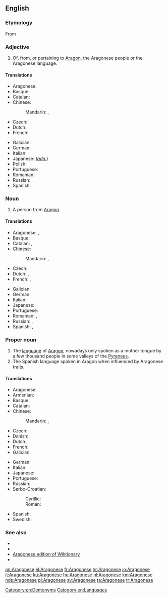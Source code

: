 ==English==
{{wikipedia|Aragonese language}}

===Etymology===
From {{suffix|Aragon|ese|lang=en}}

===Adjective===
{{en-adj|-}}

# Of, from, or pertaining to [[Aragon]], the Aragonese people or the Aragonese language.

====Translations====
{{trans-top|from Aragon}}
* Aragonese: {{t+|an|aragonés}}
* Basque: {{t+|eu|aragoar}}
* Catalan: {{t+|ca|aragonès}}
* Chinese:
*: Mandarin: {{t+|cmn|阿拉貢|alt=阿拉貢的|sc=Hani}}, {{t+|cmn|阿拉贡|tr=Ālāgòng de|alt=阿拉贡的|sc=Hani}}
* Czech: {{t|cs|aragonský}}
* Dutch: {{t+|nl|Aragonees}}
* French: {{t+|fr|aragonais}}
{{trans-mid}}
* Galician: {{t+|gl|aragonés}}
* German: {{t|de|aragonisch}}
* Italian: {{t+|it|aragonese}}
* Japanese: {{t|ja|アラゴン|tr=Aragon no|alt=アラゴンの}} (''[[adnominal|adn.]]'')
* Polish: {{t+|pl|aragoński}}
* Portuguese: {{t+|pt|aragonês}}
* Romanian: {{t|ro|aragonez}}
* Russian: {{t+|ru|араго́нский}}
* Spanish: {{t+|es|aragonés}}
{{trans-bottom}}

===Noun===
{{en-noun|Aragonese}}

# A person from [[Aragon]].

====Translations====
{{trans-top|a person}}
* Aragonese: {{t+|an|aragonés|m}}, {{t|an|aragonesa|f}}
* Basque: {{t+|eu|aragoar}}
* Catalan: {{t+|ca|aragonès|m}}, {{t+|ca|aragonesa|f}}
* Chinese:
*: Mandarin: {{t|cmn|阿拉貢人|sc=Hani}}, {{t|cmn|阿拉贡人|tr=Ālāgòngrén|sc=Hani}}
* Czech: {{t|cs|Aragonec|m}}
* Dutch: {{t+|nl|Aragonees|m}}, {{t+|nl|Aragonese|f}}
* French: {{t+|fr|Aragonais|m}}, {{t+|fr|Aragonaise|f}}
{{trans-mid}}
* Galician: {{t+|gl|aragonés|m}}
* German: {{t|de|Aragonese|m}}
* Italian: {{t+|it|aragonese}}
* Japanese: {{t|ja|アラゴン人|tr=Aragon-jin}}
* Portuguese: {{t+|pt|aragonês|m}}
* Romanian: {{t|ro|aragonez|m}}, {{t+|ro|aragoneză|f}}
* Russian: {{t+|ru|араго́нец|m}}, {{t|ru|араго́нка|f}}
* Spanish: {{t+|es|aragonés|m}}, {{t+|es|aragonesa|f}}
{{trans-bottom}}

===Proper noun===
{{en-proper noun}}

# The [[language]] of [[Aragon]], nowadays only spoken as a mother tongue by a few thousand people in some valleys of the [[Pyrenees]].
# The Spanish language spoken in Aragon when influenced by Aragonese traits.

====Translations====
{{trans-top|the language of Aragon}}
* Aragonese: {{t+|an|aragonés}}
* Armenian: {{t|hy|արագոներեն|sc=Armn}}
* Basque: {{t+|eu|aragoiera}}
* Catalan: {{t+|ca|aragonès}}
* Chinese:
*: Mandarin: {{t+|cmn|阿拉貢語|sc=Hani}}, {{t+|cmn|阿拉贡语|tr=Ālāgòng yǔ|sc=Hani}}
* Czech: {{t|cs|aragonština|f}}
* Danish: {{t+|da|aragonisk}}
* Dutch: {{t+|nl|Aragonees}}
* French: {{t+|fr|aragonais|m}}
* Galician: {{t+|gl|aragonés|m}}
{{trans-mid}}
* German: {{t+|de|Aragonesisch|n}}
* Italian: {{t+|it|aragonese}}
* Japanese: {{t+|ja|アラゴン語|tr=Aragon-go}}
* Portuguese: {{t+|pt|aragonês|m}}
* Russian: {{t+|ru|араго́нский|m}} {{qualifier|язы́к}}
* Serbo-Croatian:
*: Cyrillic: {{t|sh|арагонски|m}} {{qualifier|језик}}
*: Roman: {{t+|sh|aragonski|m}} {{qualifier|jezik}}
* Spanish: {{t+|es|aragonés}}
* Swedish: {{t+|sv|aragonska|c}}
{{trans-bottom}}

===See also===
{{interwiktionary|code=an}}

* {{langcat|an}}
* {{pedialite|Aragonese language}}
* [[:an:|Aragonese edition of Wiktionary]]
* {{ISO 639|link=Ethnologue|1code=an|lang=Aragonese|code=arg}}

[[Category:en:Demonyms]]
[[Category:en:Languages]]

[[an:Aragonese]]
[[el:Aragonese]]
[[fr:Aragonese]]
[[hr:Aragonese]]
[[io:Aragonese]]
[[it:Aragonese]]
[[ku:Aragonese]]
[[hu:Aragonese]]
[[nl:Aragonese]]
[[km:Aragonese]]
[[nds:Aragonese]]
[[pl:Aragonese]]
[[sv:Aragonese]]
[[ta:Aragonese]]
[[tr:Aragonese]]